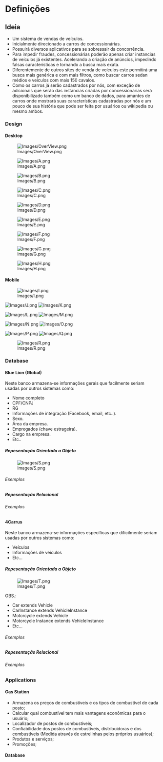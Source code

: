 ﻿= Definições =

== Ideia ==
* Um sistema de vendas de veículos.
* Inicialmente direcionado a carros de concessionárias.
* Possuirá diversos aplicativos para se sobressair da concorrência.
* Para impedir fraudes, concessionárias poderão apenas criar instancias de veículos já existentes. Acelerando a criação de anúncios, impedindo falsas características e tornando a busca mais exata.
* Diferentemente de outros sites de venda de veículos este permitirá uma busca mais genérica e com mais filtros, como buscar carros sedan médios e veículos com mais 150 cavalos.
* Como os carros já serão cadastrados por nós, com exceção de adicionais que serão das instancias criadas por concessionarias será disponibilizado também como um banco de dados, para amantes de carros onde mostrará suas características cadastradas por nós e um pouco de sua história que pode ser feita por usuários ou wikipedia ou mesmo ambos.

=== Design ===

==== Desktop ====
[[File:Images/OverView.png]]

[[File:Images/A.png]]

[[File:Images/B.png]]

[[File:Images/C.png]]

[[File:Images/D.png]]

[[File:Images/E.png]]

[[File:Images/F.png]]

[[File:Images/G.png]]

[[File:Images/H.png]]

==== Mobile ====
[[File:Images/I.png]]

[[File:Images/J.png]] [[File:Images/K.png]]

[[File:Images/L.png]] [[File:Images/M.png]]

[[File:Images/N.png]] [[File:Images/O.png]]

[[File:Images/P.png]] [[File:Images/Q.png]]

[[File:Images/R.png]]

=== Database ===

==== Blue Lion (Global) ====
Neste banco armazena-se informações gerais que facilmente seriam usadas por outros sistemas como:

* Nome completo
* CPF/CNPJ
* RG
* Informações de integração (Facebook, email, etc..).
* Sexo.
* Área da empresa.
* Empregados (chave estrageira).
* Cargo na empresa.
* Etc..

===== Repesentação Orientada a Objeto =====
[[File:Images/S.png]]

====== Exemplos ======

===== Repesentação Relacional =====

====== Exemplos ======

==== 4Carrus ====
Neste banco armazena-se informações específicas que dificilmente seriam usadas por outros sistemas como:

* Veículos
* Informações de veículos
* Etc...

===== Repesentação Orientada a Objeto =====
[[File:Images/T.png]]

OBS.: 
* Car extends Vehicle
* CarInstance extends VehicleInstance
* Motorcycle extends Vehicle
* Motorcycle Instance extends VehicleInstance
* Etc...

====== Exemplos ======

===== Repesentação Relacional =====

====== Exemplos ======

=== Applications ===
==== Gas Station ====
* Armazena os preços de combustíveis e os tipos de combustível de cada posto;
* Calcular qual combustível tem mais vantagens econômicas para o usuário;
* Localizador de postos de combustíveis;
* Confiabilidade dos postos de combustíveis, distribuidoras e dos combustíveis (Medida através de estrelinhas pelos próprios usuários);
* Produtos e serviços;
* Promoções;

==== Database ==== 
